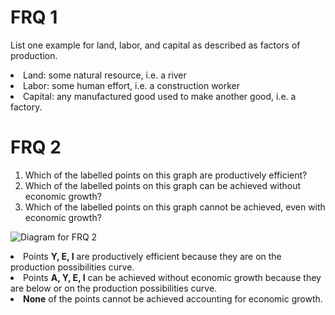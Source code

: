 # FRQ 1
List one example for land, labor, and capital as described as factors of production.

<FRQ num={1} totalPoints={3}>
  <FRQCheck points={1}>
    <li>Land: some natural resource, i.e. a river</li>
  </FRQCheck>
  <FRQCheck points={1}>
    <li>Labor: some human effort, i.e. a construction worker</li>
  </FRQCheck>
  <FRQCheck points={1}>
    <li>Capital: any manufactured good used to make another good, i.e. a factory.</li>
  </FRQCheck>
</FRQ>

# FRQ 2
<ol className="alpha-list-mdx">
  <li> Which of the labelled points on this graph are productively efficient? </li>
  <li> Which of the labelled points on this graph can be achieved without economic growth? </li>
  <li> Which of the labelled points on this graph cannot be achieved, even with economic growth? </li>
</ol>

![Diagram for FRQ 2](/img/graphs/gen21.png)

<FRQ num={2} totalPoints={3}>
  <FRQCheck points={1}>
    <li>Points <b>Y, E, I</b> are productively efficient because they are on the production possibilities curve.
  </FRQCheck>
  <FRQCheck points={1}>
    <li>Points <b>A, Y, E, I</b> can be achieved without economic growth because they are below or on the production possibilities curve.
  </FRQCheck>
  <FRQCheck points={1}>
    <li><b>None</b> of the points cannot be achieved accounting for economic growth.</li>
  </FRQCheck>
</FRQ>
